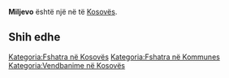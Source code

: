 {{Fshat në Kosovës
 | Emri                = Miljevo
| srp_N_name = Miljevo
| srp_N_FULL_NAME_RO = Miljevo
| srp_N_FULL_NAME_ND_RO = Miljevo
| srp_N_SORT_NAME_RG = MILJEVO
| srp_N_FULL_NAME_RG = Miljevo
| srp_N_FULL_NAME_ND_RG = Miljevo

 | Emri (Rasa dhanore) = 
 | Figura              = 
 | Shteti              = Kosovo
 | Komuna              = 
 | Kodi postar         = 
 | Sipërfaqja          = 

 | Popullsia           = 

 | Regj. i popullsisë  = 
 | Dend. e popullsisë  = 
 | Faqja zyrtare       = 
 <!--- Koordinatat ----> 
 | Gjerësia            = 42.003889
 | Gjatësia            = 20.739722
 | Lartësia            = 
}}
'''Miljevo''' është një [[]] në [[]] të [[Kosovës]].

<!-- == Gjeografia == -->
<!-- == Historia == -->
<!-- == Demografia == -->
== Shih edhe ==
{{Komuna }}
{{Kosovo-Administrata-Cung}}

[[Kategoria:Fshatra në Kosovës]]
[[Kategoria:Fshatra në Kommunes ]]
[[Kategoria:Vendbanime në Kosovës]]